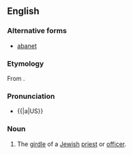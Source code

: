 ==English==

===Alternative forms===
* [[abanet]]

===Etymology===
From {{etyl|he}} {{term|avnet|אבנט|girdle|lang=he}}.

===Pronunciation===
* {{|a|US}} {{IPA|/ˈæb.nət/}}

===Noun===
{{en-noun}}

# The [[girdle]] of a [[Jewish]] [[priest]] or [[officer]].